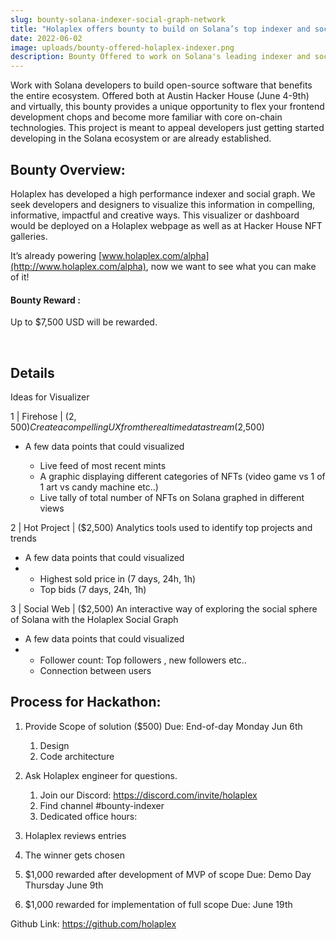 ```yaml
---
slug: bounty-solana-indexer-social-graph-network
title: "Holaplex offers bounty to build on Solana’s top indexer and social graph "
date: 2022-06-02
image: uploads/bounty-offered-holaplex-indexer.png
description: Bounty Offered to work on Solana's leading indexer and social graph
---
```

Work with Solana developers to build open-source software that benefits the entire ecosystem. Offered both at Austin Hacker House (June 4-9th) and virtually, this bounty provides a unique opportunity to flex your frontend development chops and become more familiar with core on-chain technologies. This project is meant to appeal developers just getting started developing in the Solana ecosystem or are already established. 



## Bounty Overview:

Holaplex has developed a high performance indexer and social graph. We seek developers and designers to visualize this information in compelling, informative, impactful and creative ways. This visualizer or dashboard would be deployed on a Holaplex webpage as well as at Hacker House NFT galleries.

It’s already powering [www.holaplex.com/alpha](http://www.holaplex.com/alpha), now we want to see what you can make of it!

#### Bounty Reward :

Up to $7,500 USD will be rewarded.

 

## Details

Ideas for Visualizer

1 | Firehose | ($2,500) Create a compelling UX from the realtime data stream ($2,500)

* A few data points that could visualized

  * Live feed of most recent mints
  * A graphic displaying different categories of NFTs (video game vs 1 of 1 art vs candy machine etc..)
  * Live tally of total number of NFTs on Solana graphed in different views

2 | Hot Project | ($2,500) Analytics tools used to identify top projects and trends

* A few data points that could visualized
* * Highest sold price in (7 days, 24h, 1h)
  * Top bids (7 days, 24h, 1h)

3 | Social Web | ($2,500) An interactive way of exploring the social sphere of Solana with the Holaplex Social Graph

* A few data points that could visualized
* * Follower count: Top followers , new followers etc..
  * Connection between users

## Process for Hackathon:

1. Provide Scope of solution ($500) Due: End-of-day Monday Jun 6th

   1. Design
   2. Code architecture
2. Ask Holaplex engineer for questions.

   1. Join our Discord: https://discord.com/invite/holaplex
   2. Find channel #bounty-indexer
   3. Dedicated office hours:
3. Holaplex reviews entries
4. The winner gets chosen
5. $1,000 rewarded after development of MVP of scope Due: Demo Day Thursday June 9th
6. $1,000 rewarded for implementation of full scope Due: June 19th



Github Link: <https://github.com/holaplex>